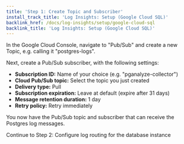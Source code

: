 ```yaml
---
title: 'Step 1: Create Topic and Subscriber'
install_track_title: 'Log Insights: Setup (Google Cloud SQL)'
backlink_href: /docs/log-insights/setup/google-cloud-sql
backlink_title: 'Log Insights: Setup (Google Cloud SQL)'
---
```


In the Google Cloud Console, navigate to "Pub/Sub" and create a new Topic, e.g. calling it "postgres-logs".

Next, create a Pub/Sub subscriber, with the following settings:

* **Subscription ID:** Name of your choice (e.g. "pganalyze-collector")
* **Cloud Pub/Sub topic:** Select the topic you just created
* **Delivery type:** Pull
* **Subscription expiration:** Leave at default (expire after 31 days)
* **Message retention duration:** 1 day
* **Retry policy:** Retry immediately

You now have the Pub/Sub topic and subscriber that can receive the Postgres log messages.

<Link className="btn btn-success" to="02_configure_log_routing">
  Continue to Step 2: Configure log routing for the database instance
</Link>
